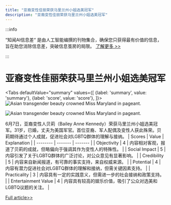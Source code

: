 ```yaml
---
title: "亚裔变性佳丽荣获马里兰州小姐选美冠军"
description: "亚裔变性佳丽荣获马里兰州小姐选美冠军"
---
```



:::info

“知闻AI信息差“ 是由人工智能编撰的刊物集合，确保您只获得最有价值的信息，旨在助您消除信息差，突破信息茧房的局限。  [了解更多 >>](/)

:::

# 亚裔变性佳丽荣获马里兰州小姐选美冠军


<Tabs
	defaultValue="summary"
	values={[
	{label: 'summary', value: 'summary'},
	{label: 'score', value: 'score'},
]}>
<TabItem value="summary">
<img
  src="https://image.informedainews.com/2024/06/Soc-8Hy-1717983405-0.jpg"
  alt="Asian transgender beauty crowned Miss Maryland in pageant."
/>

<img
  src="https://image.informedainews.com/2024/06/Soc-6KS-1717983405-1.jpg"
  alt="Asian transgender beauty crowned Miss Maryland in pageant."
/>



6月7日，亚裔变性人贝莉（Bailey Anne Kennedy）荣获马里兰州小姐选美冠军。31岁，已婚，丈夫为美国军官。首位亚裔、军人配偶及变性人获此殊荣。贝莉期待通过个人成就，促进社会对LGBTQ群体的理解与接纳。
</TabItem>
<TabItem value="score">
	| Scores     | Value   | Explanation |
	| -------- | ------- | ------- |
	| Objectivity  | 4    | 内容相对客观，报道了贝莉的成就，但略偏向于强调其作为变性人的特殊性。    |
	| Social Impact | 5     | 内容引发了关于LGBTQ群体的广泛讨论，对公众意见有显著影响。    |
	| Credibility    | 5    | 内容来自新闻报道，有可靠的事实支持，来自权威来源。    |
	| Potential    | 4    | 内容有潜力促进社会对LGBTQ群体的理解和接纳，但需关键因素支持。    |
	| Practicality    | 3    | 内容具有一定的实践意义，但需进一步的社会接纳和政策支持。    |
	| Entertainment Value    | 4    | 内容具有较高的娱乐价值，吸引了公众对选美和LGBTQ议题的关注。    |
</TabItem>
</Tabs>

[Full article>>](https://www.cnbeta.com.tw/articles/movie/1434183.htm)
